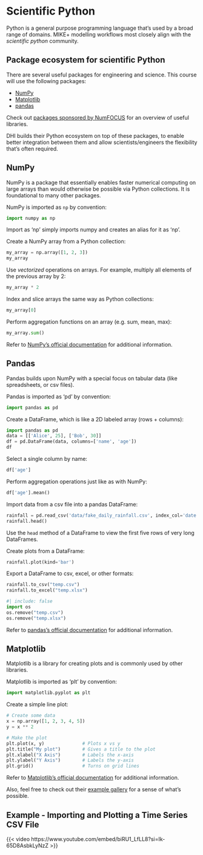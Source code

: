 # Scientific Python

Python is a general purpose programming language that's used by a broad range of domains. MIKE+ modelling workflows most closely align with the *scientific python* community.

## Package ecosystem for scientific Python

There are several useful packages for engineering and science. This course will use the following packages:

- [NumPy](https://numpy.org/)
- [Matplotlib](https://matplotlib.org/)
- [pandas](https://pandas.pydata.org/)

Check out [packages sponsored by  NumFOCUS](https://numfocus.org/sponsored-projects) for an overview of useful libraries.

::: {.callout-tip}
DHI builds their Python ecosystem on top of these packages, to enable  better integration between them and allow scientists/engineers the flexibility that's often required.
:::

## NumPy

NumPy is a package that essentially enables faster numerical computing on large arrays than would otherwise be possible via Python collections. It is foundational to many other packages.

NumPy is imported as `np` by convention:
```python
import numpy as np
```

::: {.callout-note}
Import as 'np' simply imports numpy and creates an alias for it as 'np'.
:::

Create a NumPy array from a Python collection:
```python
my_array = np.array([1, 2, 3])
my_array
```

Use *vectorized* operations on arrays. For example, multiply all elements of the previous array by 2:
```python
my_array * 2
```

Index and slice arrays the same way as Python collections:
```python
my_array[0]
```

Perform aggregation functions on an array (e.g. sum, mean, max):
```python
my_array.sum()
```

Refer to [NumPy's official documentation](https://numpy.org/doc/stable/index.html) for additional information.

## Pandas

Pandas builds upon NumPy with a special focus on tabular data (like spreadsheets, or csv files).

Pandas is imported as 'pd' by convention:
```python
import pandas as pd
```

Create a DataFrame, which is like a 2D labeled array (rows + columns):
```python
import pandas as pd
data = [['Alice', 25], ['Bob', 30]]
df = pd.DataFrame(data, columns=['name', 'age'])
df
```

Select a single column by name:
```python
df['age']
```

Perform aggregation operations just like as with NumPy:
```python
df['age'].mean()
```

Import data from a csv file into a pandas DataFrame:
```python
rainfall = pd.read_csv('data/fake_daily_rainfall.csv', index_col='date')
rainfall.head()
```

::: {.callout-note}
Use the `head` method of a DataFrame to view the first five rows of very long DataFrames.
:::

Create plots from a DataFrame:
```python
rainfall.plot(kind='bar')
```

Export a DataFrame to csv, excel, or other formats:
```python
rainfall.to_csv("temp.csv")
rainfall.to_excel("temp.xlsx")
```
```python
#| include: false
import os
os.remove("temp.csv")
os.remove("temp.xlsx")
```

Refer to [pandas's official documentation](https://pandas.pydata.org/docs/) for additional information.

## Matplotlib

Matplotlib is a library for creating plots and is commonly used by other libraries.

Matplotlib is imported as 'plt' by convention:
```python
import matplotlib.pyplot as plt
```

Create a simple line plot:
```python
# Create some data
x = np.array([1, 2, 3, 4, 5])
y = x ** 2

# Make the plot
plt.plot(x, y)              # Plots x vs y
plt.title("My plot")        # Gives a title to the plot
plt.xlabel("X Axis")        # Labels the x-axis
plt.ylabel("Y Axis")        # Labels the y-axis
plt.grid()                  # Turns on grid lines
```

Refer to [Matplotlib's official documentation](https://matplotlib.org/stable/users/index) for additional information.

Also, feel free to check out their [example gallery](https://matplotlib.org/stable/gallery/index.html) for a sense of what's possible.

## Example - Importing and Plotting a Time Series CSV File

{{< video https://www.youtube.com/embed/biRU1_LfLL8?si=Ik-65D8AsbkLyNzZ >}}
